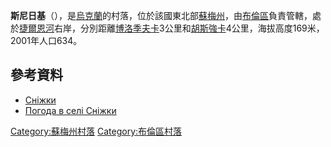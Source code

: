 {{coord|51|1|22|N|33|40|10|E|scale:100000_region:UA|display=title}}

'''斯尼日基'''（{{lang-uk|Сніжки}}），是[[烏克蘭|烏克蘭]]的村落，位於該國東北部[[蘇梅州|蘇梅州]]，由[[布倫區_(烏克蘭)|布倫區]]負責管轄，處於[[捷爾恩河|捷爾恩河]]右岸，分別距離[[博洛季夫卡|博洛季夫卡]]3公里和[[胡斯強卡|胡斯強卡]]4公里，海拔高度169米，2001年人口634。

==參考資料==
* [http://w1.c1.rada.gov.ua/pls/z7502/A005?rdat1=02.02.2010&rf7571=28773 Сніжки]{{dead link|date=2018年3月 |bot=InternetArchiveBot |fix-attempted=yes }}
* [http://weather.in.ua/ua/symskaja/24292 Погода в селі Сніжки] {{Wayback|url=http://weather.in.ua/ua/symskaja/24292 |date=20200202144153 }}

{{DEFAULTSORT:Сніжки}}

[[Category:蘇梅州村落|Category:蘇梅州村落]]
[[Category:布倫區村落|Category:布倫區村落]]


{{Sumy-geo-stub}}